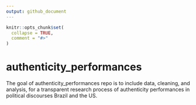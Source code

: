 ```yaml
---
output: github_document
---
```


<!-- README.md is generated from README.Rmd. Please edit that file -->

```r
knitr::opts_chunk$set(
  collapse = TRUE,
  comment = "#>"
)
```

# authenticity_performances

The goal of authenticity_performances repo is to include data, cleaning, and analysis, for a transparent research process of authenticity performances in political discourses Brazil and the US.
